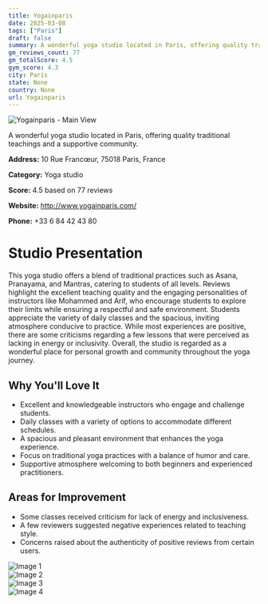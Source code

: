 ```yaml
---
title: Yogainparis
date: 2025-03-08
tags: ["Paris"]  
draft: false
summary: A wonderful yoga studio located in Paris, offering quality traditional teachings and a supportive community.
gm_reviews_count: 77
gm_totalScore: 4.5
gym_score: 4.3
city: Paris
state: None
country: None
url: Yogainparis
---
```


<div className="aspect-[16/9] relative my-8">
  <img 
    src="https://lh3.googleusercontent.com/p/AF1QipMA2WO-24WPTGQfkLQCTe7J-yzS3SkAkAZsg0is=w1920-h1080-k-no"
    alt="Yogainparis - Main View"
    className="object-cover absolute inset-0 w-full h-full rounded-lg"
  />
</div>

A wonderful yoga studio located in Paris, offering quality traditional teachings and a supportive community.

**Address:** 10 Rue Francœur, 75018 Paris, France

**Category:** Yoga studio

**Score:** 4.5 based on 77 reviews

**Website:** http://www.yogainparis.com/

**Phone:** +33 6 84 42 43 80

# Studio Presentation

This yoga studio offers a blend of traditional practices such as Asana, Pranayama, and Mantras, catering to students of all levels. Reviews highlight the excellent teaching quality and the engaging personalities of instructors like Mohammed and Arif, who encourage students to explore their limits while ensuring a respectful and safe environment. Students appreciate the variety of daily classes and the spacious, inviting atmosphere conducive to practice. While most experiences are positive, there are some criticisms regarding a few lessons that were perceived as lacking in energy or inclusivity. Overall, the studio is regarded as a wonderful place for personal growth and community throughout the yoga journey.



## Why You'll Love It

- Excellent and knowledgeable instructors who engage and challenge students.
- Daily classes with a variety of options to accommodate different schedules.
- A spacious and pleasant environment that enhances the yoga experience.
- Focus on traditional yoga practices with a balance of humor and care.
- Supportive atmosphere welcoming to both beginners and experienced practitioners.

## Areas for Improvement

- Some classes received criticism for lack of energy and inclusiveness.
- A few reviewers suggested negative experiences related to teaching style.
- Concerns raised about the authenticity of positive reviews from certain users.

<div className="grid grid-cols-1 xl:grid-cols-2 gap-4 my-8">
<div className="aspect-[4/3] relative"><img src="https://lh3.googleusercontent.com/p/AF1QipM56EvjmMWDm6-rM833IW0lrWnM1C0UN-UtumF6=w1920-h1080-k-no" alt="Image 1" className="object-cover absolute inset-0 w-full h-full rounded-lg" /></div>
<div className="aspect-[4/3] relative"><img src="https://lh5.googleusercontent.com/p/AF1QipOXxxxuDkRvriPP-ViDv6QDMcVsd7zOlZaySeEK=w1920-h1080-k-no" alt="Image 2" className="object-cover absolute inset-0 w-full h-full rounded-lg" /></div>
<div className="aspect-[4/3] relative"><img src="https://lh5.googleusercontent.com/p/AF1QipOeQmEZtu7rcO5BEOySmFx6NzLtcpUPrM0WCLAr=w1920-h1080-k-no" alt="Image 3" className="object-cover absolute inset-0 w-full h-full rounded-lg" /></div>
<div className="aspect-[4/3] relative"><img src="https://lh5.googleusercontent.com/p/AF1QipO_NEN8A9lpjgQJzE0QM56fQabGW3urtCfM_OJu=w1920-h1080-k-no" alt="Image 4" className="object-cover absolute inset-0 w-full h-full rounded-lg" /></div>
</div>